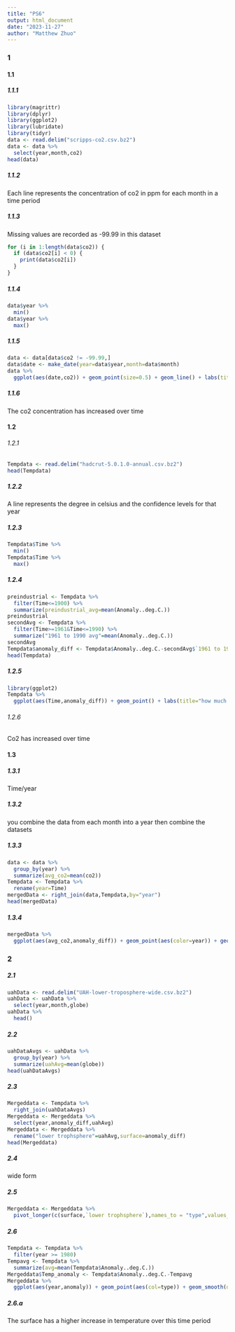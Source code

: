 ```yaml
---
title: "PS6"
output: html_document
date: "2023-11-27"
author: "Matthew Zhuo"
---
```

### 1

#### 1.1

##### 1.1.1
```r
library(magrittr)
library(dplyr)
library(ggplot2)
library(lubridate)
library(tidyr)
data <- read.delim("scripps-co2.csv.bz2")
data <- data %>%
  select(year,month,co2)
head(data)
```

##### 1.1.2
Each line represents the concentration of co2 in ppm for each month in a time period

##### 1.1.3
Missing values are recorded as -99.99 in this dataset
```r
for (i in 1:length(data$co2)) {
  if (data$co2[i] < 0) {
    print(data$co2[i])
  }
}
```


##### 1.1.4
```r
data$year %>%
  min()
data$year %>%
  max()
```


##### 1.1.5
```r
data <- data[data$co2 != -99.99,]
data$date <- make_date(year=data$year,month=data$month)
data %>%
  ggplot(aes(date,co2)) + geom_point(size=0.5) + geom_line() + labs(title="Co2 concentration from 1958 to 2023",subtitle = "From the scripps-co2 dataset",x="year",y="Co2 concentration in ppm")

```

##### 1.1.6
The co2 concentration has increased over time

#### 1.2

###### 1.2.1
```r
Tempdata <- read.delim("hadcrut-5.0.1.0-annual.csv.bz2")
head(Tempdata)
```

##### 1.2.2
A line represents the degree in celsius and the confidence levels for that year

##### 1.2.3
```r
Tempdata$Time %>%
  min()
Tempdata$Time %>%
  max()
```

##### 1.2.4
```r
preindustrial <- Tempdata %>%
  filter(Time<=1900) %>%
  summarize(preindustrial_avg=mean(Anomaly..deg.C.))
preindustrial
secondAvg <- Tempdata %>%
  filter(Time>=1961&Time<=1990) %>%
  summarize("1961 to 1990 avg"=mean(Anomaly..deg.C.))
secondAvg
Tempdata$anomaly_diff <- Tempdata$Anomaly..deg.C.-secondAvg$`1961 to 1990 avg`
head(Tempdata)
```

##### 1.2.5
```r
library(ggplot2)
Tempdata %>%
  ggplot(aes(Time,anomaly_diff)) + geom_point() + labs(title="how much Co2 concentration increased from 1850-2023",subtitle="From the hadcrut dataset",x="year",y="increase in Co2 concentration")
```

###### 1.2.6
Co2 has increased over time

#### 1.3

##### 1.3.1
Time/year

##### 1.3.2
you combine the data from each month into a year then combine the datasets

##### 1.3.3
```r
data <- data %>%
  group_by(year) %>%
  summarize(avg_co2=mean(co2))
Tempdata <- Tempdata %>%
  rename(year=Time)
mergedData <- right_join(data,Tempdata,by="year")
head(mergedData)
```

##### 1.3.4
```r
mergedData %>%
  ggplot(aes(avg_co2,anomaly_diff)) + geom_point(aes(color=year)) + geom_smooth(method=lm,se=FALSE) + geom_hline(yintercept = 1.5,color="red") + labs(title="Co2 concentration vs Temperature",subtitle="From the hadcrut dataset",x="Co2 concentration ppm",y="Temperature anomaly (w.r.t 1850-1900 average) Celcius",color="decade")
```

### 2

##### 2.1
```r
uahData <- read.delim("UAH-lower-troposphere-wide.csv.bz2")
uahData <- uahData %>%
  select(year,month,globe)
uahData %>%
  head()
```

##### 2.2
```r
uahDataAvgs <- uahData %>%
  group_by(year) %>%
  summarize(uahAvg=mean(globe))
head(uahDataAvgs)
```

##### 2.3
```r
Mergeddata <- Tempdata %>%
  right_join(uahDataAvgs)
Mergeddata <- Mergeddata %>%
  select(year,anomaly_diff,uahAvg)
Mergeddata <- Mergeddata %>%
  rename("lower trophsphere"=uahAvg,surface=anomaly_diff)
head(Mergeddata)
```

##### 2.4
wide form

##### 2.5
```r
Mergeddata <- Mergeddata %>%
  pivot_longer(c(surface,`lower trophsphere`),names_to = "type",values_to = "anomaly")
```


##### 2.6
```r
Tempdata <- Tempdata %>%
  filter(year >= 1980)
Tempavg <- Tempdata %>%
  summarize(avg=mean(Tempdata$Anomaly..deg.C.))
Mergeddata$Temp_anomaly <- Tempdata$Anomaly..deg.C.-Tempavg
Mergeddata %>%
  ggplot(aes(year,anomaly)) + geom_point(aes(col=type)) + geom_smooth(data=subset(Mergeddata,Mergeddata$type != "surface"),method=lm,se=FALSE,color="red") + geom_smooth(data=subset(Mergeddata,Mergeddata$type != "lower trophsphere"),method=lm,se=FALSE,color="lightblue") + labs(title="temperature anomaly changes", subtitle="From the hadcrut and UAH datasets", x="year",y="temperature anomaly")
```

##### 2.6.a
The surface has a higher increase in temperature over this time period